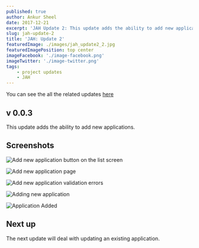 ```yaml
---
published: true
author: Ankur Sheel
date: 2017-12-21
excerpt: 'JAH Update 2: This update adds the ability to add new applications.'
slug: jah-update-2
title: 'JAH: Update 2'
featuredImage: ./images/jah_update2_2.jpg
featuredImagePosition: top center
imageFacebook: './image-facebook.png'
imageTwitter: './image-twitter.png'
tags:
    - project updates
    - JAH
---
```


You can see the all the related updates [here](./tags/jah)

## v 0.0.3

This update adds the ability to add new applications.

## Screenshots

![Add new application button on the list screen](./images/jah_update2_1.jpg)

![Add new application page](./images/jah_update2_2.jpg)

![Add new application validation errors](./images/jah_update2_3.jpg)

![Adding new application ](./images/jah_update2_4.jpg)

![Application Added](./images/jah_update2_5.jpg)

## Next up

The next update will deal with updating an existing application.
